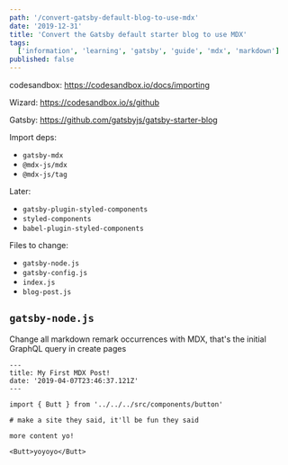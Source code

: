 ```yaml
---
path: '/convert-gatsby-default-blog-to-use-mdx'
date: '2019-12-31'
title: 'Convert the Gatsby default starter blog to use MDX'
tags:
  ['information', 'learning', 'gatsby', 'guide', 'mdx', 'markdown']
published: false
---
```


codesandbox: https://codesandbox.io/docs/importing

Wizard: https://codesandbox.io/s/github

Gatsby: https://github.com/gatsbyjs/gatsby-starter-blog

Import deps:

- `gatsby-mdx`
- `@mdx-js/mdx`
- `@mdx-js/tag`

Later:

- `gatsby-plugin-styled-components`
- `styled-components`
- `babel-plugin-styled-components`

Files to change:

- `gatsby-node.js`
- `gatsby-config.js`
- `index.js`
- `blog-post.js`

## `gatsby-node.js`

Change all markdown remark occurrences with MDX, that's the initial
GraphQL query in create pages

```mdx
---
title: My First MDX Post!
date: '2019-04-07T23:46:37.121Z'
---

import { Butt } from '../../../src/components/button'

# make a site they said, it'll be fun they said

more content yo!

<Butt>yoyoyo</Butt>
```
